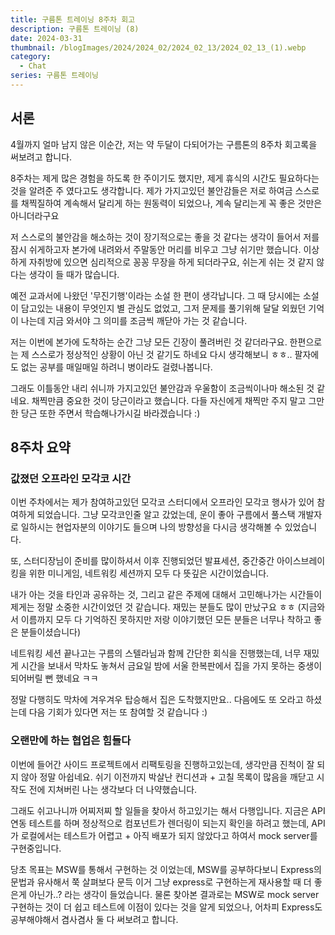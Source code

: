 ```yaml
---
title: 구름톤 트레이닝 8주차 회고
description: 구름톤 트레이닝 (8)
date: 2024-03-31
thumbnail: /blogImages/2024/2024_02/2024_02_13/2024_02_13_(1).webp
category:
  - Chat
series: 구름톤 트레이닝
---
```


## 서론

4월까지 얼마 남지 않은 이순간, 저는 약 두달이 다되어가는 구름톤의 8주차 회고록을 써보려고 합니다.

8주차는 제게 많은 경험을 하도록 한 주이기도 했지만, 제게 휴식의 시간도 필요하다는 것을 알려준 주 였다고도 생각합니다.
제가 가지고있던 불안감들은 저로 하여금 스스로를 채찍질하여 계속해서 달리게 하는 원동력이 되었으나, 계속 달리는게 꼭 좋은 것만은 아니더라구요

저 스스로의 불안감을 해소하는 것이 장기적으로는 좋을 것 같다는 생각이 들어서 저를 잠시 쉬게하고자 본가에 내려와서 주말동안 머리를 비우고 그냥 쉬기만 했습니다.
이상하게 자취방에 있으면 심리적으로 꽁꽁 무장을 하게 되더라구요, 쉬는게 쉬는 것 같지 않다는 생각이 들 때가 많습니다.

예전 교과서에 나왔던 '무진기행'이라는 소설 한 편이 생각납니다. 그 때 당시에는 소설이 담고있는 내용이 무엇인지 별 관심도 없었고, 그저 문제를 풀기위해 달달 외웠던 기억이 나는데 지금 와서야 그 의미를 조금씩 깨닫아 가는 것 같습니다.

저는 이번에 본가에 도착하는 순간 그냥 모든 긴장이 풀려버린 것 같더라구요. 한편으로는 제 스스로가 정상적인 상황이 아닌 것 같기도 하네요 다시 생각해보니 ㅎㅎ.. 팔자에도 없는 공부를 매일매일 하려니 병이라도 걸렸나봅니다.

그래도 이틀동안 내리 쉬니까 가지고있던 불안감과 우울함이 조금씩이나마 해소된 것 같네요. 채찍만큼 중요한 것이 당근이라고 했습니다. 다들 자신에게 채찍만 주지 말고 그만한 당근 또한 주면서 학습해나가시길 바라겠습니다 :)

## 8주차 요약

### 값졌던 오프라인 모각코 시간

이번 주차에서는 제가 참여하고있던 모각코 스터디에서 오프라인 모각코 행사가 있어 참여하게 되었습니다.
그냥 모각코인줄 알고 갔었는데, 운이 좋아 구름에서 풀스택 개발자로 일하시는 현업자분의 이야기도 들으며 나의 방향성을 다시금 생각해볼 수 있었습니다.

또, 스터디장님이 준비를 많이하셔서 이후 진행되었던 발표세션, 중간중간 아이스브레이킹을 위한 미니게임, 네트워킹 세션까지 모두 다 뜻깊은 시간이었습니다.

내가 아는 것을 타인과 공유하는 것, 그리고 같은 주제에 대해서 고민해나가는 시간들이 제게는 정말 소중한 시간이었던 것 같습니다. 재밌는 분들도 많이 만났구요 ㅎㅎ
(지금와서 이름까지 모두 다 기억하진 못하지만 저랑 이야기했던 모든 분들은 너무나 착하고 좋은 분들이셨습니다)

네트워킹 세션 끝나고는 구름의 스텔라님과 함께 간단한 회식을 진행했는데, 너무 재밌게 시간을 보내서 막차도 놓쳐서 금요일 밤에 서울 한복판에서 집을 가지 못하는 중생이 되어버릴 뻔 했네요 ㅋㅋ

정말 다행히도 막차에 겨우겨우 탑승해서 집은 도착했지만요.. 다음에도 또 오라고 하셨는데 다음 기회가 있다면 저는 또 참여할 것 같습니다 :)

### 오랜만에 하는 협업은 힘들다

이번에 들어간 사이드 프로젝트에서 리팩토링을 진행하고있는데, 생각만큼 진척이 잘 되지 않아 정말 아쉽네요.
쉬기 이전까지 박살난 컨디션과 + 고칠 목록이 많음을 깨닫고 시작도 전에 지쳐버린 나는 생각보다 더 나약했습니다.

그래도 쉬고나니까 어찌저찌 할 일들을 찾아서 하고있기는 해서 다행입니다.
지금은 API 연동 테스트를 하며 정상적으로 컴포넌트가 렌더링이 되는지 확인을 하려고 했는데, API가 로컬에서는 테스트가 어렵고 + 아직 배포가 되지 않았다고 하여서 mock server를 구현중입니다.

당초 목표는 MSW를 통해서 구현하는 것 이었는데, MSW를 공부하다보니 Express의 문법과 유사해서 쭉 살펴보다 문득 이거 그냥 express로 구현하는게 재사용할 때 더 좋은게 아닌가..? 라는 생각이 들었습니다.
물론 찾아본 결과로는 MSW로 mock server 구현하는 것이 더 쉽고 테스트에 이점이 있다는 것을 알게 되었으나, 어차피 Express도 공부해야해서 겸사겸사 둘 다 써보려고 합니다.
